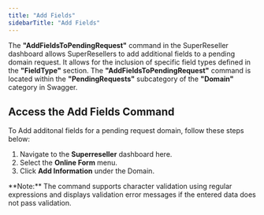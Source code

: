 ```yaml
---
title: "Add Fields"
sidebarTitle: "Add Fields"
---
```


The **"AddFieldsToPendingRequest"** command in the SuperReseller dashboard allows SuperResellers to add additional fields to a pending domain request. It allows for the inclusion of specific field types defined in the **"FieldType"** section. The **"AddFieldsToPendingRequest"** command is located within the **"PendingRequests"** subcategory of the **"Domain"** category in Swagger.

## Access the Add Fields Command

To Add additonal fields for a pending request domain, follow these steps below:
1. Navigate to the **Superreseller** dashboard here.
2. Select the **Online Form** menu.
3. Click **Add Information** under the Domain.

<Note>
**Note:**
The command supports character validation using regular expressions and displays validation error messages if the entered data does not pass validation.
</Note>